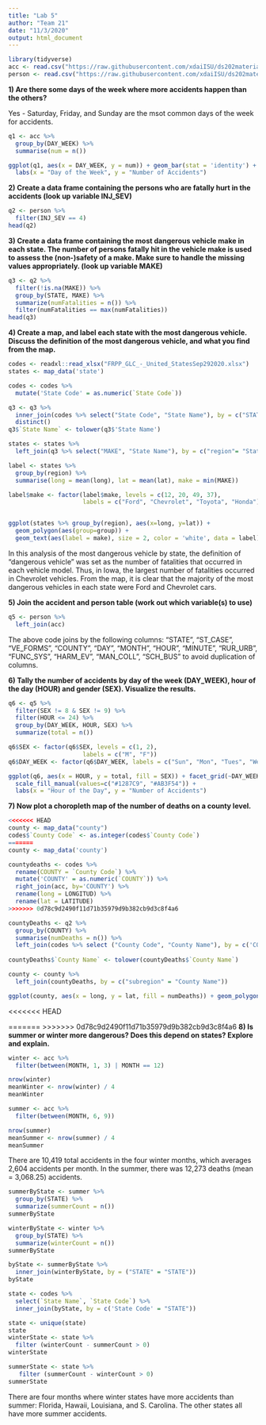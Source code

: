 ```yaml
---
title: "Lab 5"
author: "Team 21"
date: "11/3/2020"
output: html_document
---
```

```r
library(tidyverse)
acc <- read.csv("https://raw.githubusercontent.com/xdaiISU/ds202materials/master/hwlabs/fars2017/accident.csv", stringsAsFactors = FALSE)
person <- read.csv("https://raw.githubusercontent.com/xdaiISU/ds202materials/master/hwlabs/fars2017/person.csv", stringsAsFactors = FALSE)
```

**1) Are there some days of the week where more accidents happen than the others?**

Yes - Saturday, Friday, and Sunday are the msot common days of the week for accidents.
```r
q1 <- acc %>%
  group_by(DAY_WEEK) %>%
  summarise(num = n())

ggplot(q1, aes(x = DAY_WEEK, y = num)) + geom_bar(stat = 'identity') + 
  labs(x = "Day of the Week", y = "Number of Accidents")

```

**2) Create a data frame containing the persons who are fatally hurt in the accidents (look up variable INJ_SEV)**

```r
q2 <- person %>%
  filter(INJ_SEV == 4)
head(q2)
```

**3) Create a data frame containing the most dangerous vehicle make in each state. The number of persons fatally hit in the vehicle make is used to assess the (non-)safety of a make. Make sure to handle the missing values appropriately. (look up variable MAKE)**

```r
q3 <- q2 %>%
  filter(!is.na(MAKE)) %>%
  group_by(STATE, MAKE) %>%
  summarize(numFatalities = n()) %>%
  filter(numFatalities == max(numFatalities))
head(q3)
```

**4) Create a map, and label each state with the most dangerous vehicle. Discuss the definition of the most dangerous vehicle, and what you find from the map.**  
```r
codes <- readxl::read_xlsx("FRPP_GLC_-_United_StatesSep292020.xlsx")
states <- map_data('state')

codes <- codes %>%
  mutate('State Code' = as.numeric(`State Code`))

q3 <- q3 %>%
  inner_join(codes %>% select("State Code", "State Name"), by = c("STATE" = "State Code")) %>%
  distinct()
q3$`State Name` <- tolower(q3$'State Name')

states <- states %>%
  left_join(q3 %>% select("MAKE", "State Name"), by = c("region"= "State Name"))

label <- states %>% 
  group_by(region) %>%
  summarise(long = mean(long), lat = mean(lat), make = min(MAKE))

label$make <- factor(label$make, levels = c(12, 20, 49, 37), 
                     labels = c("Ford", "Chevrolet", "Toyota", "Honda"))


ggplot(states %>% group_by(region), aes(x=long, y=lat)) + 
  geom_polygon(aes(group=group)) + 
  geom_text(aes(label = make), size = 2, color = 'white', data = label)

```

In this analysis of the most dangerous vehicle by state, the definition of "dangerous vehicle" was set as the number of fatalities that occurred in each vehicle model. Thus, in Iowa, the largest number of fatalities occurred in Chevrolet vehicles. From the map, it is clear that the majority of the most dangerous vehicles in each state were Ford and Chevrolet cars.

**5) Join the accident and person table (work out which variable(s) to use)**
```r
q5 <- person %>%
  left_join(acc)
```

The above code joins by the following columns: "STATE", "ST_CASE", "VE_FORMS", "COUNTY", "DAY", "MONTH", "HOUR", "MINUTE", "RUR_URB", "FUNC_SYS", "HARM_EV", "MAN_COLL", "SCH_BUS" to avoid duplication of columns. 

**6) Tally the number of accidents by day of the week (DAY_WEEK), hour of the day (HOUR) and gender (SEX). Visualize the results.**
```r
q6 <- q5 %>%
  filter(SEX != 8 & SEX != 9) %>%
  filter(HOUR <= 24) %>%
  group_by(DAY_WEEK, HOUR, SEX) %>%
  summarize(total = n())

q6$SEX <- factor(q6$SEX, levels = c(1, 2), 
                     labels = c("M", "F"))
q6$DAY_WEEK <- factor(q6$DAY_WEEK, labels = c("Sun", "Mon", "Tues", "Wed", "Thurs", "Fri", "Sat"))

ggplot(q6, aes(x = HOUR, y = total, fill = SEX)) + facet_grid(~DAY_WEEK) + geom_bar(stat = 'identity') +
  scale_fill_manual(values=c("#1287C9", "#AB3F54")) +
  labs(x = "Hour of the Day", y = "Number of Accidents")

```


**7) Now plot a choropleth map of the number of deaths on a county level.**

```r
<<<<<<< HEAD
county <- map_data("county")
codes$`County Code` <- as.integer(codes$`County Code`)
=======
county <- map_data('county')

countydeaths <- codes %>%
  rename(COUNTY = `County Code`) %>%
  mutate('COUNTY' = as.numeric(`COUNTY`)) %>%
  right_join(acc, by='COUNTY') %>%
  rename(long = LONGITUD) %>%
  rename(lat = LATITUDE)
>>>>>>> 0d78c9d2490f11d71b35979d9b382cb9d3c8f4a6

countyDeaths <- q2 %>%
  group_by(COUNTY) %>%
  summarise(numDeaths = n()) %>%
  left_join(codes %>% select ("County Code", "County Name"), by = c('COUNTY' = 'County Code'))
  
countyDeaths$`County Name` <- tolower(countyDeaths$`County Name`)

county <- county %>%
  left_join(countyDeaths, by = c("subregion" = "County Name"))

ggplot(county, aes(x = long, y = lat, fill = numDeaths)) + geom_polygon(aes(group = group))

``` 

<<<<<<< HEAD

=======
>>>>>>> 0d78c9d2490f11d71b35979d9b382cb9d3c8f4a6
**8) Is summer or winter more dangerous? Does this depend on states? Explore and explain.**


```r
winter <- acc %>%
  filter(between(MONTH, 1, 3) | MONTH == 12)

nrow(winter)
meanWinter <- nrow(winter) / 4
meanWinter
```

```r
summer <- acc %>%
  filter(between(MONTH, 6, 9))

nrow(summer)
meanSummer <- nrow(summer) / 4
meanSummer
```

There are 10,419 total accidents in the four winter months, which averages 2,604 accidents per month. In the summer, there was 12,273 deaths (mean = 3,068.25) accidents. 

```r
summerByState <- summer %>%
  group_by(STATE) %>%
  summarize(summerCount = n())
summerByState

winterByState <- winter %>%
  group_by(STATE) %>%
  summarize(winterCount = n())
summerByState

byState <- summerByState %>%
  inner_join(winterByState, by = ("STATE" = "STATE"))
byState 

state <- codes %>%
  select(`State Name`, `State Code`) %>%
  inner_join(byState, by = c('State Code' = "STATE"))

state <- unique(state)
state
winterState <- state %>%
  filter (winterCount - summerCount > 0)
winterState

summerState <- state %>%
   filter (summerCount - winterCount > 0)
summerState
```

There are four months where winter states have more accidents than summer: Florida, Hawaii, Louisiana, and S. Carolina. The other states all have more summer accidents.
